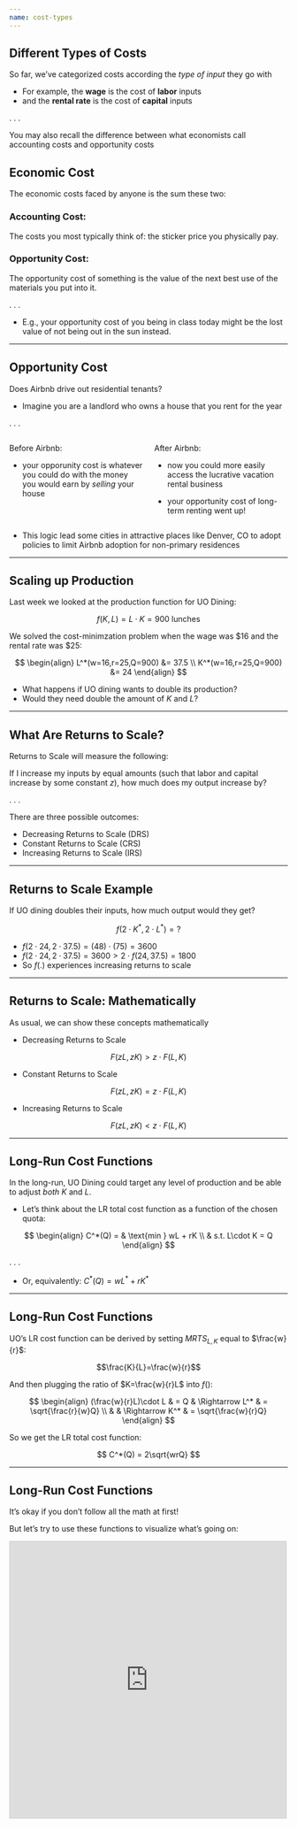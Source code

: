 ```yaml
---
name: cost-types
---
```


## Different Types of Costs

So far, we've categorized costs according the *type of input* they go with

- For example, the **wage** is the cost of **labor** inputs
- and the **rental rate** is the cost of **capital** inputs

. . .

You may also recall the difference between what economists call [accounting costs]{.h} and [opportunity costs]{.h}

## Economic Cost

The [economic costs]{.h} faced by anyone is the sum these two:

:::{.callout-tip}
### Accounting Cost:
The costs you most typically think of: the sticker price you physically pay.
:::

:::{.callout-tip}
### Opportunity Cost:
The opportunity cost of something is the value of the next best use of the materials you put into it.
:::

. . .

- E.g., your [opportunity cost]{.h} of you being in class today might be the lost value of not being out in the sun instead.

---

## Opportunity Cost

Does Airbnb drive out residential tenants?

- Imagine you are a landlord who owns a house that you rent for the year

. . .

:::: {.columns}

::: {.column width="50%"}
Before Airbnb:

- your [opporunity cost]{.hi} is whatever you could do with the money you would earn by *selling* your house

:::

::: {.column width="50%"}
After Airbnb:

- now you could more easily access the lucrative vacation rental business

- your [opportunity cost]{.hi} of long-term renting went up!

:::

::::

- This logic lead some cities in attractive places like Denver, CO to adopt policies to limit Airbnb adoption for non-primary residences

---

## Scaling up Production

Last week we looked at the production function for UO Dining:

$$f(K,L) = L\cdot K = 900 \text{ lunches}$$

We solved the [cost-minimzation problem]{.h} when the wage was \$16 and the rental rate was \$25:

$$
\begin{align}
L^*(w=16,r=25,Q=900) &= 37.5 \\
K^*(w=16,r=25,Q=900) &= 24
\end{align}
$$

:::{.incremental}
- What happens if UO dining wants to double its production?
- Would they need double the amount of $K$ and $L$?
:::

---

## What Are Returns to Scale?

[Returns to Scale]{.hi} will measure the following:

If I [increase my inputs by equal amounts (such that labor and capital increase by some constant $z$)]{.h}, how much does my [output increase by]{.h}?

. . .

There are three possible outcomes:

::: {.incremental}
- Decreasing Returns to Scale (DRS)
- Constant Returns to Scale (CRS)
- Increasing Returns to Scale (IRS)
:::

---

## Returns to Scale Example

If UO dining doubles their inputs, how much output would they get?

$$f(2\cdot K^*, 2\cdot L^*) = ?$$

:::{.incremental}
- $f(2\cdot 24, 2\cdot 37.5) = (48)\cdot(75) = 3600$
- $f(2\cdot 24, 2\cdot 37.5) = 3600 > 2\cdot f(24,37.5) = 1800$
- So $f(.)$ experiences [increasing returns to scale]{.h}
:::

---

## Returns to Scale: Mathematically

As usual, we can show these concepts mathematically

::: {.fragment}
- [Decreasing Returns to Scale]{.hi .align-center}

$$
    F(zL,zK) > z \cdot F(L,K)
$$
:::

::: {.fragment}
- [Constant Returns to Scale]{.hi .align-center}

$$
    F(zL,zK) = z \cdot F(L,K)
$$
:::

::: {.fragment}
- [Increasing Returns to Scale]{.hi .align-center}

$$
    F(zL,zK) < z \cdot F(L,K)
$$
:::

---

## Long-Run Cost Functions

In the long-run, UO Dining could target any level of production and be able to adjust *both* $K$ and $L$.

- Let's think about the LR total cost function as a function of the chosen quota:

$$
\begin{align}
C^*(Q) = & \text{min } wL + rK \\
& s.t. L\cdot K = Q
\end{align}
$$

. . .

- Or, equivalently: $C^*(Q) = wL^* + rK^*$

---

## Long-Run Cost Functions

UO's LR cost function can be derived by setting $MRTS_{L,K}$ equal to $\frac{w}{r}$:

$$\frac{K}{L}=\frac{w}{r}$$

And then plugging the ratio of $K=\frac{w}{r}L$ into $f()$:

$$
\begin{align}
(\frac{w}{r}L)\cdot L & = Q & \Rightarrow L^* & = \sqrt{\frac{r}{w}Q} \\
& & \Rightarrow K^* & = \sqrt{\frac{w}{r}Q}
\end{align}
$$

So we get the LR total cost function:

$$
C^*(Q) = 2\sqrt{wrQ}
$$

---

## Long-Run Cost Functions

It's okay if you don't follow all the math at first!

But let's try to use these functions to visualize what's going on:

<iframe src="https://www.desmos.com/calculator/l2k67cqwuv?embed" width="500" height="500" style="border: 1px solid #ccc" frameborder=0></iframe>

